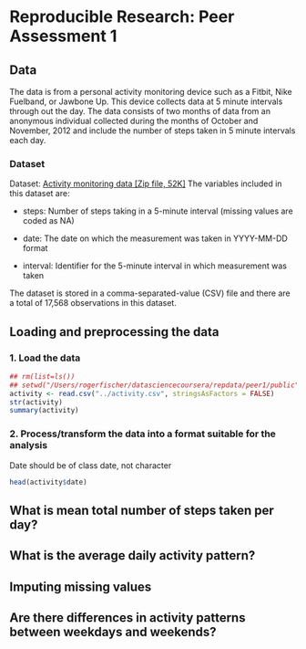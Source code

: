 # Reproducible Research: Peer Assessment 1

## Data
The data is from a personal activity monitoring device such as a Fitbit, Nike Fuelband, or Jawbone Up. This device collects data at 5 minute intervals through out the day. The data consists of two months of data from an anonymous individual collected during the months of October and November, 2012 and include the number of steps taken in 5 minute intervals each day.

### Dataset
Dataset: [Activity monitoring data [Zip file, 52K]](https://d396qusza40orc.cloudfront.net/repdata%2Fdata%2Factivity.zip)
The variables included in this dataset are:

- steps: Number of steps taking in a 5-minute interval (missing values are coded as NA)

- date: The date on which the measurement was taken in YYYY-MM-DD format

- interval: Identifier for the 5-minute interval in which measurement was taken

The dataset is stored in a comma-separated-value (CSV) file and there are a total of 17,568 observations in this dataset.

## Loading and preprocessing the data

### 1. Load the data
```r
## rm(list=ls())
## setwd("/Users/rogerfischer/datasciencecoursera/repdata/peer1/public")
activity <- read.csv("../activity.csv", stringsAsFactors = FALSE)
str(activity)
summary(activity)
```

### 2. Process/transform the data into a format suitable for the analysis
Date should be of class date, not character
```r
head(activity$date)
```



## What is mean total number of steps taken per day?



## What is the average daily activity pattern?



## Imputing missing values



## Are there differences in activity patterns between weekdays and weekends?
